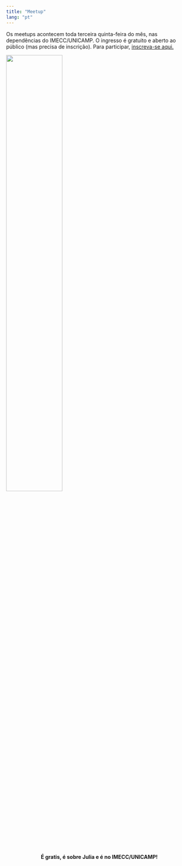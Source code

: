```yaml
---
title: "Meetup"
lang: "pt"
---
```




Os meetups acontecem toda terceira quinta-feira do mês, nas dependências do IMECC/UNICAMP. O ingresso é gratuito e aberto ao público (mas precisa de inscrição). Para participar, [inscreva-se aqui.](https://www.meetup.com/pt-BR/campinas-julia-language-meetup/)


![](imagens/meetup.svg){width=55% fig-align="center"}




<center>
**É gratis, é sobre Julia e é no IMECC/UNICAMP!**
</center>


